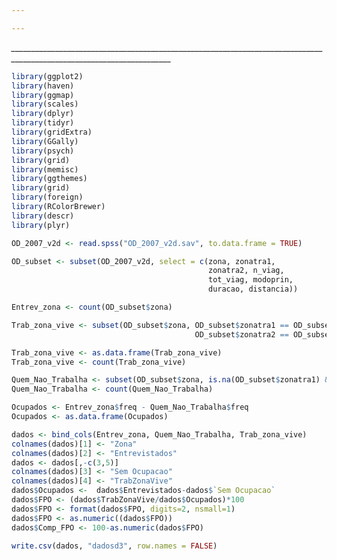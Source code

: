```yaml
---

---
```

*______________________________________________________________________________________________________________________*  


```r
library(ggplot2)
library(haven)
library(ggmap)
library(scales)
library(dplyr)
library(tidyr)
library(gridExtra)
library(GGally)
library(psych)
library(grid)
library(memisc)
library(ggthemes)
library(grid)
library(foreign)
library(RColorBrewer)
library(descr)
library(plyr)
```

```r
OD_2007_v2d <- read.spss("OD_2007_v2d.sav", to.data.frame = TRUE)
```

```r
OD_subset <- subset(OD_2007_v2d, select = c(zona, zonatra1,
                                            zonatra2, n_viag,
                                            tot_viag, modoprin,
                                            duracao, distancia))
```

```r
Entrev_zona <- count(OD_subset$zona)
```

```r
Trab_zona_vive <- subset(OD_subset$zona, OD_subset$zonatra1 == OD_subset$zona |
                                         OD_subset$zonatra2 == OD_subset$zona)
```

```r
Trab_zona_vive <- as.data.frame(Trab_zona_vive)
Trab_zona_vive <- count(Trab_zona_vive)
```

```r
Quem_Nao_Trabalha <- subset(OD_subset$zona, is.na(OD_subset$zonatra1) & is.na(OD_subset$zonatra2))
Quem_Nao_Trabalha <- count(Quem_Nao_Trabalha)
```

```r
Ocupados <- Entrev_zona$freq - Quem_Nao_Trabalha$freq
Ocupados <- as.data.frame(Ocupados)

```

```r
dados <- bind_cols(Entrev_zona, Quem_Nao_Trabalha, Trab_zona_vive)
colnames(dados)[1] <- "Zona"
colnames(dados)[2] <- "Entrevistados"
dados <- dados[,-c(3,5)]
colnames(dados)[3] <- "Sem Ocupacao"
colnames(dados)[4] <- "TrabZonaVive"
dados$Ocupados <-  dados$Entrevistados-dados$`Sem Ocupacao`
dados$FPO <- (dados$TrabZonaVive/dados$Ocupados)*100
dados$FPO <- format(dados$FPO, digits=2, nsmall=1)
dados$FPO <- as.numeric((dados$FPO))
dados$Comp_FPO <- 100-as.numeric(dados$FPO)
```

```r
write.csv(dados, "dadosd3", row.names = FALSE)
```

